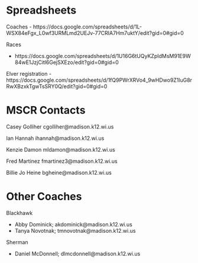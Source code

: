 # Spreadsheets

Coaches
- https://docs.google.com/spreadsheets/d/1L-WSX84eFgx_L0wf3URMLmd2UEJv-77CRIA7Hm7uktY/edit?gid=0#gid=0

Races

- https://docs.google.com/spreadsheets/d/1U16G6tUQyKZpIdMsM91E9W84wE1JzjCitl6GejSXEzo/edit?gid=0#gid=0

Elver registration
- https://docs.google.com/spreadsheets/d/1fQ9PWrXRVo4_9wHDwo9Z1luG8rRwXBzxkTgwTsSRY0Q/edit?gid=0#gid=0


# MSCR Contacts

Casey Golliher 
cgolliher@madison.k12.wi.us

Ian Hannah
ihannah@madison.k12.wi.us

Kenzie Damon
mldamon@madison.k12.wi.us

Fred Martinez
fmartinez3@madison.k12.wi.us

Billie Jo Heine
bgheine@madison.k12.wi.us


# Other Coaches

Blackhawk

- Abby Dominick; akdominick@madison.k12.wi.us
- Tanya Novotnak; tmnovotnak@madison.k12.wi.us


Sherman

- Daniel McDonnell; dlmcdonnell@madison.k12.wi.us

